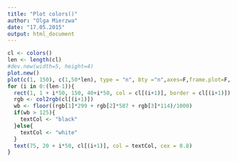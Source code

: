 ```yaml
---
title: "Plot colors()"
author: "Olga Mierzwa"
date: "17.05.2015"
output: html_document
---
```


```r
cl <- colors()
len <- length(cl)
#dev.new(width=5, height=4)
plot.new()
plot(c(1, 150), c(1,50*len), type = "n", bty ="n",axes=F,frame.plot=F, xaxt='n', ann=FALSE, yaxt='n',yaxs="i")
for (i in 0:(len-1)){
  rect(1, 1 + i*50, 150, 40+i*50, col = cl[(i+1)], border = cl[(i+1)])
  rgb <- col2rgb(cl[(i+1)])
  wb <- floor((rgb[1]*299 + rgb[2]*587 + rgb[3]*114)/1000)
  if(wb > 125){
    textCol <- "black" 
  }else{
    textCol <- "white"  
  }
  text(75, 20 + i*50, cl[(i+1)], col = textCol, cex = 0.8)
}
   
```